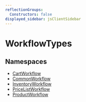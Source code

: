 ```yaml
---
reflectionGroups:
  Constructors: false
displayed_sidebar: jsClientSidebar
---
```



# WorkflowTypes

## Namespaces

- [CartWorkflow](../../WorkflowTypes/modules/js_client.internal.internal-1.WorkflowTypes.CartWorkflow.mdx)
- [CommonWorkflow](../../WorkflowTypes/modules/js_client.internal.internal-1.WorkflowTypes.CommonWorkflow.mdx)
- [InventoryWorkflow](../../WorkflowTypes/modules/js_client.internal.internal-1.WorkflowTypes.InventoryWorkflow.mdx)
- [PriceListWorkflow](../../WorkflowTypes/modules/js_client.internal.internal-1.WorkflowTypes.PriceListWorkflow.mdx)
- [ProductWorkflow](../../WorkflowTypes/modules/js_client.internal.internal-1.WorkflowTypes.ProductWorkflow.mdx)

